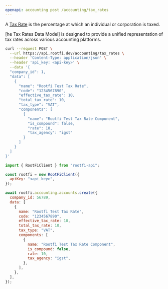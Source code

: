 ```yaml
---
openapi: accounting post /accounting/tax_rates
---
```


A [Tax Rate](https://docs.rootfi.dev/api-reference/tax-rates/overview) is the percentage at which an individual or corporation is taxed.

[he Tax Rates Data Model] is designed to provide a unified representation of tax rates across various accounting platforms.

<RequestExample>

```bash cURL
curl --request POST \
  --url https://api.rootfi.dev/accounting/tax_rates \
  --header 'Content-Type: application/json' \
  --header 'api_key: <api-key>' \
  --data '{
  "company_id": 1,
  "data": [
    {
      "name": "Rootfi Test Tax Rate",
      "code": "1234567890",
      "effective_tax_rate": 10,
      "total_tax_rate": 10,
      "tax_type": "VAT",
      "components": [
        {
          "name": "Rootfi Test Tax Rate Component",
          "is_compound": false,
          "rate": 10,
          "tax_agency": "igst"
        }
      ]
    }
  ]
}'
```

```javascript NodeJS
import { RootFiClient } from "rootfi-api";

const rootfi = new RootFiClient({
  apiKey: "<api_key>",
});

await rootfi.accounting.accounts.create({
  company_id: 56789,
  data: [
    {
      name: "Rootfi Test Tax Rate",
      code: "1234567890",
      effective_tax_rate: 10,
      total_tax_rate: 10,
      tax_type: "VAT",
      components: [
        {
          name: "Rootfi Test Tax Rate Component",
          is_compound: false,
          rate: 10,
          tax_agency: "igst",
        },
      ],
    },
  ],
});
```

</RequestExample>
